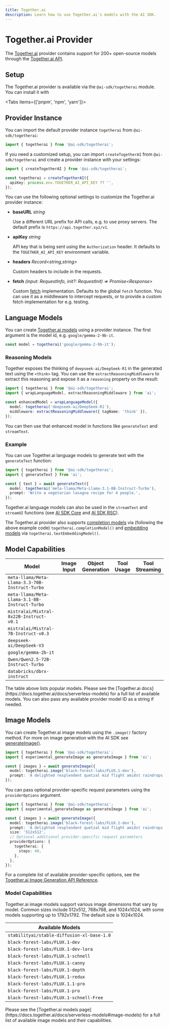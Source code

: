 ```yaml
---
title: Together.ai
description: Learn how to use Together.ai's models with the AI SDK.
---
```


# Together.ai Provider

The [Together.ai](https://together.ai) provider contains support for 200+ open-source models through the [Together.ai API](https://docs.together.ai/reference).

## Setup

The Together.ai provider is available via the `@ai-sdk/togetherai` module. You can
install it with

<Tabs items={['pnpm', 'npm', 'yarn']}>
  <Tab>
    <Snippet text="pnpm add @ai-sdk/togetherai" dark />
  </Tab>
  <Tab>
    <Snippet text="npm install @ai-sdk/togetherai" dark />
  </Tab>
  <Tab>
    <Snippet text="yarn add @ai-sdk/togetherai" dark />
  </Tab>
</Tabs>

## Provider Instance

You can import the default provider instance `togetherai` from `@ai-sdk/togetherai`:

```ts
import { togetherai } from '@ai-sdk/togetherai';
```

If you need a customized setup, you can import `createTogetherAI` from `@ai-sdk/togetherai`
and create a provider instance with your settings:

```ts
import { createTogetherAI } from '@ai-sdk/togetherai';

const togetherai = createTogetherAI({
  apiKey: process.env.TOGETHER_AI_API_KEY ?? '',
});
```

You can use the following optional settings to customize the Together.ai provider instance:

- **baseURL** _string_

  Use a different URL prefix for API calls, e.g. to use proxy servers.
  The default prefix is `https://api.together.xyz/v1`.

- **apiKey** _string_

  API key that is being sent using the `Authorization` header. It defaults to
  the `TOGETHER_AI_API_KEY` environment variable.

- **headers** _Record&lt;string,string&gt;_

  Custom headers to include in the requests.

- **fetch** _(input: RequestInfo, init?: RequestInit) => Promise&lt;Response&gt;_

  Custom [fetch](https://developer.mozilla.org/en-US/docs/Web/API/fetch) implementation.
  Defaults to the global `fetch` function.
  You can use it as a middleware to intercept requests,
  or to provide a custom fetch implementation for e.g. testing.

## Language Models

You can create [Together.ai models](https://docs.together.ai/docs/serverless-models) using a provider instance. The first argument is the model id, e.g. `google/gemma-2-9b-it`.

```ts
const model = togetherai('google/gemma-2-9b-it');
```

### Reasoning Models

Together exposes the thinking of `deepseek-ai/DeepSeek-R1` in the generated text using the `<think>` tag.
You can use the `extractReasoningMiddleware` to extract this reasoning and expose it as a `reasoning` property on the result:

```ts
import { togetherai } from '@ai-sdk/togetherai';
import { wrapLanguageModel, extractReasoningMiddleware } from 'ai';

const enhancedModel = wrapLanguageModel({
  model: togetherai('deepseek-ai/DeepSeek-R1'),
  middleware: extractReasoningMiddleware({ tagName: 'think' }),
});
```

You can then use that enhanced model in functions like `generateText` and `streamText`.

### Example

You can use Together.ai language models to generate text with the `generateText` function:

```ts
import { togetherai } from '@ai-sdk/togetherai';
import { generateText } from 'ai';

const { text } = await generateText({
  model: togetherai('meta-llama/Meta-Llama-3.1-8B-Instruct-Turbo'),
  prompt: 'Write a vegetarian lasagna recipe for 4 people.',
});
```

Together.ai language models can also be used in the `streamText` and `streamUI` functions (see [AI SDK Core](/docs/ai-sdk-core) and [AI SDK RSC](/docs/ai-sdk-rsc)).

The Together.ai provider also supports [completion models](https://docs.together.ai/docs/serverless-models#language-models) via (following the above example code) `togetherai.completionModel()` and [embedding models](https://docs.together.ai/docs/serverless-models#embedding-models) via `togetherai.textEmbeddingModel()`.

## Model Capabilities

| Model                                          | Image Input         | Object Generation   | Tool Usage          | Tool Streaming      |
| ---------------------------------------------- | ------------------- | ------------------- | ------------------- | ------------------- |
| `meta-llama/Meta-Llama-3.3-70B-Instruct-Turbo` | <Cross size={18} /> | <Cross size={18} /> | <Cross size={18} /> | <Cross size={18} /> |
| `meta-llama/Meta-Llama-3.1-8B-Instruct-Turbo`  | <Cross size={18} /> | <Cross size={18} /> | <Check size={18} /> | <Check size={18} /> |
| `mistralai/Mixtral-8x22B-Instruct-v0.1`        | <Cross size={18} /> | <Check size={18} /> | <Check size={18} /> | <Check size={18} /> |
| `mistralai/Mistral-7B-Instruct-v0.3`           | <Cross size={18} /> | <Check size={18} /> | <Check size={18} /> | <Check size={18} /> |
| `deepseek-ai/DeepSeek-V3`                      | <Cross size={18} /> | <Cross size={18} /> | <Cross size={18} /> | <Cross size={18} /> |
| `google/gemma-2b-it`                           | <Cross size={18} /> | <Cross size={18} /> | <Cross size={18} /> | <Cross size={18} /> |
| `Qwen/Qwen2.5-72B-Instruct-Turbo`              | <Cross size={18} /> | <Cross size={18} /> | <Cross size={18} /> | <Cross size={18} /> |
| `databricks/dbrx-instruct`                     | <Cross size={18} /> | <Cross size={18} /> | <Cross size={18} /> | <Cross size={18} /> |

<Note>
  The table above lists popular models. Please see the [Together.ai
  docs](https://docs.together.ai/docs/serverless-models) for a full list of
  available models. You can also pass any available provider model ID as a
  string if needed.
</Note>

## Image Models

You can create Together.ai image models using the `.image()` factory method.
For more on image generation with the AI SDK see [generateImage()](/docs/reference/ai-sdk-core/generate-image).

```ts
import { togetherai } from '@ai-sdk/togetherai';
import { experimental_generateImage as generateImage } from 'ai';

const { images } = await generateImage({
  model: togetherai.image('black-forest-labs/FLUX.1-dev'),
  prompt: 'A delighted resplendent quetzal mid flight amidst raindrops',
});
```

You can pass optional provider-specific request parameters using the `providerOptions` argument.

```ts
import { togetherai } from '@ai-sdk/togetherai';
import { experimental_generateImage as generateImage } from 'ai';

const { images } = await generateImage({
  model: togetherai.image('black-forest-labs/FLUX.1-dev'),
  prompt: 'A delighted resplendent quetzal mid flight amidst raindrops',
  size: '512x512',
  // Optional additional provider-specific request parameters
  providerOptions: {
    togetherai: {
      steps: 40,
    },
  },
});
```

For a complete list of available provider-specific options, see the [Together.ai Image Generation API Reference](https://docs.together.ai/reference/post_images-generations).

### Model Capabilities

Together.ai image models support various image dimensions that vary by model. Common sizes include 512x512, 768x768, and 1024x1024, with some models supporting up to 1792x1792. The default size is 1024x1024.

| Available Models                           |
| ------------------------------------------ |
| `stabilityai/stable-diffusion-xl-base-1.0` |
| `black-forest-labs/FLUX.1-dev`             |
| `black-forest-labs/FLUX.1-dev-lora`        |
| `black-forest-labs/FLUX.1-schnell`         |
| `black-forest-labs/FLUX.1-canny`           |
| `black-forest-labs/FLUX.1-depth`           |
| `black-forest-labs/FLUX.1-redux`           |
| `black-forest-labs/FLUX.1.1-pro`           |
| `black-forest-labs/FLUX.1-pro`             |
| `black-forest-labs/FLUX.1-schnell-Free`    |

<Note>
  Please see the [Together.ai models
  page](https://docs.together.ai/docs/serverless-models#image-models) for a full
  list of available image models and their capabilities.
</Note>
